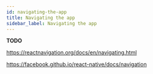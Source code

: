 ```yaml
---
id: navigating-the-app
title: Navigating the app
sidebar_label: Navigating the app
---
```


**TODO**

https://reactnavigation.org/docs/en/navigating.html


https://facebook.github.io/react-native/docs/navigation
